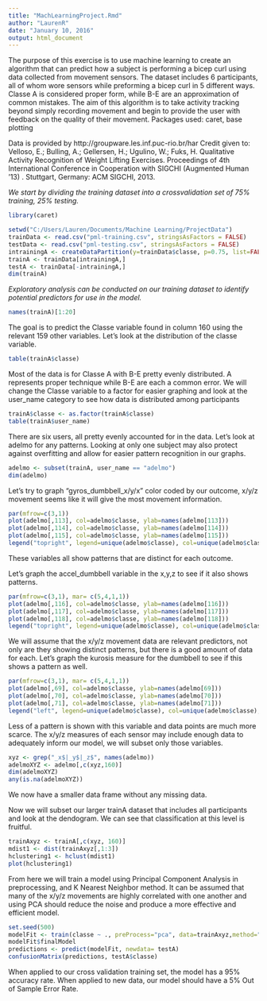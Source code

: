 ```yaml
---
title: "MachLearningProject.Rmd"
author: "LaurenR"
date: "January 10, 2016"
output: html_document
---
```

The purpose of this exercise is to use machine learning to create an algorithm that can predict how a subject is performing a bicep curl using data collected from movement sensors. The dataset includes 6 participants, all of whom wore sensors while preforming a bicep curl in 5 different ways. Classe A is considered proper form, while B-E are an approximation of common mistakes. The aim of this algorithm is to take activity tracking beyond simply recording movement and begin to provide the user with feedback on the quality of their movement. Packages used: caret, base plotting

Data is provided by http://groupware.les.inf.puc-rio.br/har  Credit given to: Velloso, E.; Bulling, A.; Gellersen, H.; Ugulino, W.; Fuks, H. Qualitative Activity Recognition of Weight Lifting Exercises. Proceedings of 4th International Conference in Cooperation with SIGCHI (Augmented Human '13) . Stuttgart, Germany: ACM SIGCHI, 2013.

*We start by dividing the training dataset into a crossvalidation set of 75% training, 25% testing.*
```r
library(caret)
```
```r
setwd("C:/Users/Lauren/Documents/Machine Learning/ProjectData")
trainData <- read.csv("pml-training.csv", stringsAsFactors = FALSE)
testData <- read.csv("pml-testing.csv", stringsAsFactors = FALSE)
intrainingA <- createDataPartition(y=trainData$classe, p=0.75, list=FALSE)
trainA <- trainData[intrainingA,]
testA <- trainData[-intrainingA,]
dim(trainA)
```
*Exploratory analysis can be conducted on our training dataset to identify potential predictors for use in the model.*
```r
names(trainA)[1:20]
```
The goal is to predict the Classe variable found in column 160 using the relevant 159 other variables. Let's look at the distribution of the classe variable.
```r
table(trainA$classe)
```
Most of the data is for Classe A with B-E pretty evenly distributed. A represents
proper technique while B-E are each a common error.
We will change the Classe variable to a factor for easier graphing and look at the user_name category to see how data is distributed among participants
```r
trainA$classe <- as.factor(trainA$classe)
table(trainA$user_name)
```
There are six users, all pretty evenly accounted for in the data. Let's look
at adelmo for any patterns. Looking at only one subject may also protect against overfitting and allow for easier pattern recognition in our graphs.
```r
adelmo <- subset(trainA, user_name == "adelmo")
dim(adelmo)
```
Let's try to graph "gyros_dumbbell_x/y/x" color coded by our outcome, x/y/z movement seems like it will give the most movement information.
```r
par(mfrow=c(3,1))
plot(adelmo[,113], col=adelmo$classe, ylab=names(adelmo[113]))
plot(adelmo[,114], col=adelmo$classe, ylab=names(adelmo[114]))
plot(adelmo[,115], col=adelmo$classe, ylab=names(adelmo[115]))
legend("topright", legend=unique(adelmo$classe), col=unique(adelmo$classe), pch=1)
```

These variables all show patterns that are distinct for each outcome.

Let's graph the accel_dumbbell variable in the x,y,z to see if it also shows patterns.
```r
par(mfrow=c(3,1), mar= c(5,4,1,1))
plot(adelmo[,116], col=adelmo$classe, ylab=names(adelmo[116]))
plot(adelmo[,117], col=adelmo$classe, ylab=names(adelmo[117]))
plot(adelmo[,118], col=adelmo$classe, ylab=names(adelmo[118]))
legend("topright", legend=unique(adelmo$classe), col=unique(adelmo$classe), pch=1)
```

We will assume that the x/y/z movement data are relevant predictors, not only are they showing distinct patterns, but there is a good amount of data for each. Let's graph the kurosis measure for the dumbbell to see if this shows a pattern as well.

```r
par(mfrow=c(3,1), mar= c(5,4,1,1))
plot(adelmo[,69], col=adelmo$classe, ylab=names(adelmo[69]))
plot(adelmo[,70], col=adelmo$classe, ylab=names(adelmo[70]))
plot(adelmo[,71], col=adelmo$classe, ylab=names(adelmo[71]))
legend("left", legend=unique(adelmo$classe), col=unique(adelmo$classe), pch=1)
```

Less of a pattern is shown with this variable and data points are much more scarce.
The x/y/z measures of each sensor may include enough data to adequately inform our model, we will subset only those variables.

```r
xyz <- grep("_x$|_y$|_z$", names(adelmo))
adelmoXYZ <- adelmo[,c(xyz,160)]
dim(adelmoXYZ)
any(is.na(adelmoXYZ))
```

We now have a smaller data frame without any missing data.

Now we will subset our larger trainA dataset that includes all participants and look at the dendogram. We can see that classification at this level is fruitful.

```r
trainAxyz <- trainA[,c(xyz, 160)]
mdist1 <- dist(trainAxyz[,1:3])
hclustering1 <- hclust(mdist1)
plot(hclustering1)
```

From here we will train a model using Principal Component Analysis in preprocessing, and K Nearest Neighbor method. It can be assumed that many of the x/y/z movements are highly correlated with one another and using PCA should reduce the noise and produce a more effective and efficient model.
```r
set.seed(500)
modelFit <- train(classe ~ ., preProcess="pca", data=trainAxyz,method="knn")
modelFit$finalModel
predictions <- predict(modelFit, newdata= testA)
confusionMatrix(predictions, testA$classe)
```
When applied to our cross validation training set, the model has a 95% accuracy rate. When applied to new data, our model should have a 5% Out of Sample Error Rate. 
